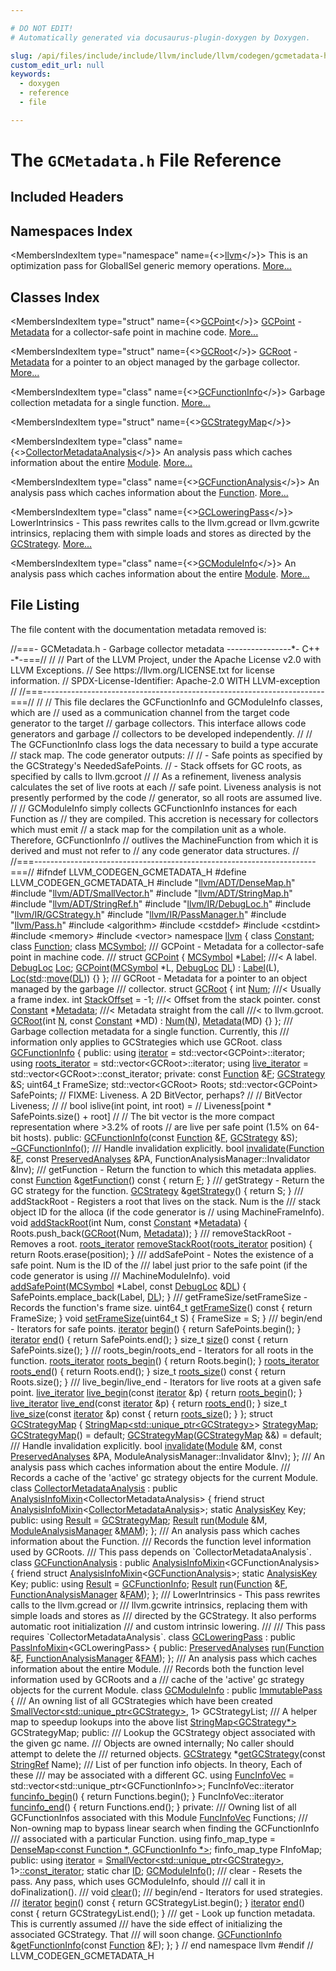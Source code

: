 ```yaml
---

# DO NOT EDIT!
# Automatically generated via docusaurus-plugin-doxygen by Doxygen.

slug: /api/files/include/include/llvm/include/llvm/codegen/gcmetadata-h
custom_edit_url: null
keywords:
  - doxygen
  - reference
  - file

---
```





# The `GCMetadata.h` File Reference

<DoxygenPage pluginConfig={pluginConfig}>



## Included Headers

<IncludesList>
<IncludesListItem
  filePath="llvm/ADT/DenseMap.h"
  permalink="/docs/api/files/include/include/llvm/include/llvm/adt/densemap-h"
  isLocal="true" />
<IncludesListItem
  filePath="llvm/ADT/SmallVector.h"
  permalink="/docs/api/files/include/include/llvm/include/llvm/adt/smallvector-h"
  isLocal="true" />
<IncludesListItem
  filePath="llvm/ADT/StringMap.h"
  permalink="/docs/api/files/include/include/llvm/include/llvm/adt/stringmap-h"
  isLocal="true" />
<IncludesListItem
  filePath="llvm/ADT/StringRef.h"
  permalink="/docs/api/files/include/include/llvm/include/llvm/adt/stringref-h"
  isLocal="true" />
<IncludesListItem
  filePath="llvm/IR/DebugLoc.h"
  permalink="/docs/api/files/include/include/llvm/include/llvm/ir/debugloc-h"
  isLocal="true" />
<IncludesListItem
  filePath="llvm/IR/GCStrategy.h"
  permalink="/docs/api/files/include/include/llvm/include/llvm/ir/gcstrategy-h"
  isLocal="true" />
<IncludesListItem
  filePath="llvm/IR/PassManager.h"
  permalink="/docs/api/files/include/include/llvm/include/llvm/ir/passmanager-h"
  isLocal="true" />
<IncludesListItem
  filePath="llvm/Pass.h"
  permalink="/docs/api/files/include/include/llvm/pass-h"
  isLocal="true" />
<IncludesListItem
  filePath="algorithm"
  permalink=""
  isLocal="false" />
<IncludesListItem
  filePath="cstddef"
  permalink=""
  isLocal="false" />
<IncludesListItem
  filePath="cstdint"
  permalink=""
  isLocal="false" />
<IncludesListItem
  filePath="memory"
  permalink=""
  isLocal="false" />
<IncludesListItem
  filePath="vector"
  permalink=""
  isLocal="false" />
</IncludesList>

## Namespaces Index

<MembersIndex>

<MembersIndexItem
  type="namespace"
  name={<><a href="/docs/api/namespaces/llvm">llvm</a></>}>
This is an optimization pass for GlobalISel generic memory operations. <a href="/docs/api/namespaces/llvm/#details">More...</a>
</MembersIndexItem>

</MembersIndex>

## Classes Index

<MembersIndex>

<MembersIndexItem
  type="struct"
  name={<><a href="/docs/api/structs/llvm/gcpoint">GCPoint</a></>}>
<a href="/docs/api/structs/llvm/gcpoint">GCPoint</a> - <a href="/docs/api/classes/llvm/metadata">Metadata</a> for a collector-safe point in machine code. <a href="/docs/api/structs/llvm/gcpoint/#details">More...</a>
</MembersIndexItem>

<MembersIndexItem
  type="struct"
  name={<><a href="/docs/api/structs/llvm/gcroot">GCRoot</a></>}>
<a href="/docs/api/structs/llvm/gcroot">GCRoot</a> - <a href="/docs/api/classes/llvm/metadata">Metadata</a> for a pointer to an object managed by the garbage collector. <a href="/docs/api/structs/llvm/gcroot/#details">More...</a>
</MembersIndexItem>

<MembersIndexItem
  type="class"
  name={<><a href="/docs/api/classes/llvm/gcfunctioninfo">GCFunctionInfo</a></>}>
Garbage collection metadata for a single function. <a href="/docs/api/classes/llvm/gcfunctioninfo/#details">More...</a>
</MembersIndexItem>

<MembersIndexItem
  type="struct"
  name={<><a href="/docs/api/structs/llvm/gcstrategymap">GCStrategyMap</a></>}>
</MembersIndexItem>

<MembersIndexItem
  type="class"
  name={<><a href="/docs/api/classes/llvm/collectormetadataanalysis">CollectorMetadataAnalysis</a></>}>
An analysis pass which caches information about the entire <a href="/docs/api/classes/llvm/module">Module</a>. <a href="/docs/api/classes/llvm/collectormetadataanalysis/#details">More...</a>
</MembersIndexItem>

<MembersIndexItem
  type="class"
  name={<><a href="/docs/api/classes/llvm/gcfunctionanalysis">GCFunctionAnalysis</a></>}>
An analysis pass which caches information about the <a href="/docs/api/classes/llvm/function">Function</a>. <a href="/docs/api/classes/llvm/gcfunctionanalysis/#details">More...</a>
</MembersIndexItem>

<MembersIndexItem
  type="class"
  name={<><a href="/docs/api/classes/llvm/gcloweringpass">GCLoweringPass</a></>}>
LowerIntrinsics - This pass rewrites calls to the llvm.gcread or llvm.gcwrite intrinsics, replacing them with simple loads and stores as directed by the <a href="/docs/api/classes/llvm/gcstrategy">GCStrategy</a>. <a href="/docs/api/classes/llvm/gcloweringpass/#details">More...</a>
</MembersIndexItem>

<MembersIndexItem
  type="class"
  name={<><a href="/docs/api/classes/llvm/gcmoduleinfo">GCModuleInfo</a></>}>
An analysis pass which caches information about the entire <a href="/docs/api/classes/llvm/module">Module</a>. <a href="/docs/api/classes/llvm/gcmoduleinfo/#details">More...</a>
</MembersIndexItem>

</MembersIndex>


## File Listing

The file content with the documentation metadata removed is:

<ProgramListing>

<Link id="l00001" /><CodeLine lineNumber="1"><Highlight kind="comment">//===- GCMetadata.h - Garbage collector metadata ----------------&#42;- C++ -&#42;-===//</Highlight><Highlight kind="normal"></Highlight></CodeLine>
<Link id="l00002" /><CodeLine lineNumber="2"><Highlight kind="normal"></Highlight><Highlight kind="comment">//</Highlight><Highlight kind="normal"></Highlight></CodeLine>
<Link id="l00003" /><CodeLine lineNumber="3"><Highlight kind="normal"></Highlight><Highlight kind="comment">// Part of the LLVM Project, under the Apache License v2.0 with LLVM Exceptions.</Highlight><Highlight kind="normal"></Highlight></CodeLine>
<Link id="l00004" /><CodeLine lineNumber="4"><Highlight kind="normal"></Highlight><Highlight kind="comment">// See https://llvm.org/LICENSE.txt for license information.</Highlight><Highlight kind="normal"></Highlight></CodeLine>
<Link id="l00005" /><CodeLine lineNumber="5"><Highlight kind="normal"></Highlight><Highlight kind="comment">// SPDX-License-Identifier: Apache-2.0 WITH LLVM-exception</Highlight><Highlight kind="normal"></Highlight></CodeLine>
<Link id="l00006" /><CodeLine lineNumber="6"><Highlight kind="normal"></Highlight><Highlight kind="comment">//</Highlight><Highlight kind="normal"></Highlight></CodeLine>
<Link id="l00007" /><CodeLine lineNumber="7"><Highlight kind="normal"></Highlight><Highlight kind="comment">//===----------------------------------------------------------------------===//</Highlight><Highlight kind="normal"></Highlight></CodeLine>
<Link id="l00008" /><CodeLine lineNumber="8"><Highlight kind="normal"></Highlight><Highlight kind="comment">//</Highlight><Highlight kind="normal"></Highlight></CodeLine>
<Link id="l00009" /><CodeLine lineNumber="9"><Highlight kind="normal"></Highlight><Highlight kind="comment">// This file declares the GCFunctionInfo and GCModuleInfo classes, which are</Highlight><Highlight kind="normal"></Highlight></CodeLine>
<Link id="l00010" /><CodeLine lineNumber="10"><Highlight kind="normal"></Highlight><Highlight kind="comment">// used as a communication channel from the target code generator to the target</Highlight><Highlight kind="normal"></Highlight></CodeLine>
<Link id="l00011" /><CodeLine lineNumber="11"><Highlight kind="normal"></Highlight><Highlight kind="comment">// garbage collectors. This interface allows code generators and garbage</Highlight><Highlight kind="normal"></Highlight></CodeLine>
<Link id="l00012" /><CodeLine lineNumber="12"><Highlight kind="normal"></Highlight><Highlight kind="comment">// collectors to be developed independently.</Highlight><Highlight kind="normal"></Highlight></CodeLine>
<Link id="l00013" /><CodeLine lineNumber="13"><Highlight kind="normal"></Highlight><Highlight kind="comment">//</Highlight><Highlight kind="normal"></Highlight></CodeLine>
<Link id="l00014" /><CodeLine lineNumber="14"><Highlight kind="normal"></Highlight><Highlight kind="comment">// The GCFunctionInfo class logs the data necessary to build a type accurate</Highlight><Highlight kind="normal"></Highlight></CodeLine>
<Link id="l00015" /><CodeLine lineNumber="15"><Highlight kind="normal"></Highlight><Highlight kind="comment">// stack map. The code generator outputs:</Highlight><Highlight kind="normal"></Highlight></CodeLine>
<Link id="l00016" /><CodeLine lineNumber="16"><Highlight kind="normal"></Highlight><Highlight kind="comment">//</Highlight><Highlight kind="normal"></Highlight></CodeLine>
<Link id="l00017" /><CodeLine lineNumber="17"><Highlight kind="normal"></Highlight><Highlight kind="comment">//   - Safe points as specified by the GCStrategy&#39;s NeededSafePoints.</Highlight><Highlight kind="normal"></Highlight></CodeLine>
<Link id="l00018" /><CodeLine lineNumber="18"><Highlight kind="normal"></Highlight><Highlight kind="comment">//   - Stack offsets for GC roots, as specified by calls to llvm.gcroot</Highlight><Highlight kind="normal"></Highlight></CodeLine>
<Link id="l00019" /><CodeLine lineNumber="19"><Highlight kind="normal"></Highlight><Highlight kind="comment">//</Highlight><Highlight kind="normal"></Highlight></CodeLine>
<Link id="l00020" /><CodeLine lineNumber="20"><Highlight kind="normal"></Highlight><Highlight kind="comment">// As a refinement, liveness analysis calculates the set of live roots at each</Highlight><Highlight kind="normal"></Highlight></CodeLine>
<Link id="l00021" /><CodeLine lineNumber="21"><Highlight kind="normal"></Highlight><Highlight kind="comment">// safe point. Liveness analysis is not presently performed by the code</Highlight><Highlight kind="normal"></Highlight></CodeLine>
<Link id="l00022" /><CodeLine lineNumber="22"><Highlight kind="normal"></Highlight><Highlight kind="comment">// generator, so all roots are assumed live.</Highlight><Highlight kind="normal"></Highlight></CodeLine>
<Link id="l00023" /><CodeLine lineNumber="23"><Highlight kind="normal"></Highlight><Highlight kind="comment">//</Highlight><Highlight kind="normal"></Highlight></CodeLine>
<Link id="l00024" /><CodeLine lineNumber="24"><Highlight kind="normal"></Highlight><Highlight kind="comment">// GCModuleInfo simply collects GCFunctionInfo instances for each Function as</Highlight><Highlight kind="normal"></Highlight></CodeLine>
<Link id="l00025" /><CodeLine lineNumber="25"><Highlight kind="normal"></Highlight><Highlight kind="comment">// they are compiled. This accretion is necessary for collectors which must emit</Highlight><Highlight kind="normal"></Highlight></CodeLine>
<Link id="l00026" /><CodeLine lineNumber="26"><Highlight kind="normal"></Highlight><Highlight kind="comment">// a stack map for the compilation unit as a whole. Therefore, GCFunctionInfo</Highlight><Highlight kind="normal"></Highlight></CodeLine>
<Link id="l00027" /><CodeLine lineNumber="27"><Highlight kind="normal"></Highlight><Highlight kind="comment">// outlives the MachineFunction from which it is derived and must not refer to</Highlight><Highlight kind="normal"></Highlight></CodeLine>
<Link id="l00028" /><CodeLine lineNumber="28"><Highlight kind="normal"></Highlight><Highlight kind="comment">// any code generator data structures.</Highlight><Highlight kind="normal"></Highlight></CodeLine>
<Link id="l00029" /><CodeLine lineNumber="29"><Highlight kind="normal"></Highlight><Highlight kind="comment">//</Highlight><Highlight kind="normal"></Highlight></CodeLine>
<Link id="l00030" /><CodeLine lineNumber="30"><Highlight kind="normal"></Highlight><Highlight kind="comment">//===----------------------------------------------------------------------===//</Highlight><Highlight kind="normal"></Highlight></CodeLine>
<Link id="l00031" /><CodeLine lineNumber="31"><Highlight kind="normal"></Highlight></CodeLine>
<Link id="l00032" /><CodeLine lineNumber="32"><Highlight kind="normal"></Highlight><Highlight kind="preprocessor">#ifndef LLVM&#95;CODEGEN&#95;GCMETADATA&#95;H</Highlight><Highlight kind="normal"></Highlight></CodeLine>
<Link id="l00033" /><CodeLine lineNumber="33"><Highlight kind="normal"></Highlight><Highlight kind="preprocessor">#define LLVM&#95;CODEGEN&#95;GCMETADATA&#95;H</Highlight><Highlight kind="normal"></Highlight></CodeLine>
<Link id="l00034" /><CodeLine lineNumber="34"><Highlight kind="normal"></Highlight></CodeLine>
<Link id="l00035" /><CodeLine lineNumber="35"><Highlight kind="normal"></Highlight><Highlight kind="preprocessor">#include &quot;<a href="/docs/api/files/include/include/llvm/include/llvm/adt/densemap-h">llvm/ADT/DenseMap.h</a>&quot;</Highlight><Highlight kind="normal"></Highlight></CodeLine>
<Link id="l00036" /><CodeLine lineNumber="36"><Highlight kind="normal"></Highlight><Highlight kind="preprocessor">#include &quot;<a href="/docs/api/files/include/include/llvm/include/llvm/adt/smallvector-h">llvm/ADT/SmallVector.h</a>&quot;</Highlight><Highlight kind="normal"></Highlight></CodeLine>
<Link id="l00037" /><CodeLine lineNumber="37"><Highlight kind="normal"></Highlight><Highlight kind="preprocessor">#include &quot;<a href="/docs/api/files/include/include/llvm/include/llvm/adt/stringmap-h">llvm/ADT/StringMap.h</a>&quot;</Highlight><Highlight kind="normal"></Highlight></CodeLine>
<Link id="l00038" /><CodeLine lineNumber="38"><Highlight kind="normal"></Highlight><Highlight kind="preprocessor">#include &quot;<a href="/docs/api/files/include/include/llvm/include/llvm/adt/stringref-h">llvm/ADT/StringRef.h</a>&quot;</Highlight><Highlight kind="normal"></Highlight></CodeLine>
<Link id="l00039" /><CodeLine lineNumber="39"><Highlight kind="normal"></Highlight><Highlight kind="preprocessor">#include &quot;<a href="/docs/api/files/include/include/llvm/include/llvm/ir/debugloc-h">llvm/IR/DebugLoc.h</a>&quot;</Highlight><Highlight kind="normal"></Highlight></CodeLine>
<Link id="l00040" /><CodeLine lineNumber="40"><Highlight kind="normal"></Highlight><Highlight kind="preprocessor">#include &quot;<a href="/docs/api/files/include/include/llvm/include/llvm/ir/gcstrategy-h">llvm/IR/GCStrategy.h</a>&quot;</Highlight><Highlight kind="normal"></Highlight></CodeLine>
<Link id="l00041" /><CodeLine lineNumber="41"><Highlight kind="normal"></Highlight><Highlight kind="preprocessor">#include &quot;<a href="/docs/api/files/include/include/llvm/include/llvm/ir/passmanager-h">llvm/IR/PassManager.h</a>&quot;</Highlight><Highlight kind="normal"></Highlight></CodeLine>
<Link id="l00042" /><CodeLine lineNumber="42"><Highlight kind="normal"></Highlight><Highlight kind="preprocessor">#include &quot;<a href="/docs/api/files/include/include/llvm/pass-h">llvm/Pass.h</a>&quot;</Highlight><Highlight kind="normal"></Highlight></CodeLine>
<Link id="l00043" /><CodeLine lineNumber="43"><Highlight kind="normal"></Highlight><Highlight kind="preprocessor">#include &lt;algorithm&gt;</Highlight><Highlight kind="normal"></Highlight></CodeLine>
<Link id="l00044" /><CodeLine lineNumber="44"><Highlight kind="normal"></Highlight><Highlight kind="preprocessor">#include &lt;cstddef&gt;</Highlight><Highlight kind="normal"></Highlight></CodeLine>
<Link id="l00045" /><CodeLine lineNumber="45"><Highlight kind="normal"></Highlight><Highlight kind="preprocessor">#include &lt;cstdint&gt;</Highlight><Highlight kind="normal"></Highlight></CodeLine>
<Link id="l00046" /><CodeLine lineNumber="46"><Highlight kind="normal"></Highlight><Highlight kind="preprocessor">#include &lt;memory&gt;</Highlight><Highlight kind="normal"></Highlight></CodeLine>
<Link id="l00047" /><CodeLine lineNumber="47"><Highlight kind="normal"></Highlight><Highlight kind="preprocessor">#include &lt;vector&gt;</Highlight><Highlight kind="normal"></Highlight></CodeLine>
<Link id="l00048" /><CodeLine lineNumber="48"><Highlight kind="normal"></Highlight></CodeLine>
<Link id="l00049" /><CodeLine lineNumber="49"><Highlight kind="normal"></Highlight><Highlight kind="keyword">namespace </Highlight><Highlight kind="normal"><a href="/docs/api/namespaces/llvm">llvm</a> &#123;</Highlight></CodeLine>
<Link id="l00050" /><CodeLine lineNumber="50"><Highlight kind="normal"></Highlight></CodeLine>
<Link id="l00051" /><CodeLine lineNumber="51"><Highlight kind="normal"></Highlight><Highlight kind="keyword">class </Highlight><Highlight kind="normal"><a href="/docs/api/classes/llvm/constant">Constant</a>;</Highlight></CodeLine>
<Link id="l00052" /><CodeLine lineNumber="52"><Highlight kind="normal"></Highlight><Highlight kind="keyword">class </Highlight><Highlight kind="normal"><a href="/docs/api/classes/llvm/function">Function</a>;</Highlight></CodeLine>
<Link id="l00053" /><CodeLine lineNumber="53"><Highlight kind="normal"></Highlight><Highlight kind="keyword">class </Highlight><Highlight kind="normal"><a href="/docs/api/classes/llvm/mcsymbol">MCSymbol</a>;</Highlight></CodeLine>
<Link id="l00054" /><CodeLine lineNumber="54"><Highlight kind="normal"></Highlight><Highlight kind="comment"></Highlight></CodeLine>
<Link id="l00055" /><CodeLine lineNumber="55"><Highlight kind="comment">/// GCPoint - Metadata for a collector-safe point in machine code.</Highlight></CodeLine>
<Link id="l00056" /><CodeLine lineNumber="56"><Highlight kind="comment">///</Highlight><Highlight kind="normal"></Highlight></CodeLine>
<Link id="l00057" /><CodeLine lineNumber="57" lineLink="/docs/api/structs/llvm/gcpoint"><Highlight kind="normal"></Highlight><Highlight kind="keyword">struct </Highlight><Highlight kind="normal"><a href="/docs/api/structs/llvm/gcpoint/#a19afe10fbe20d0a01a7b5eccc74e6d14">GCPoint</a> &#123;</Highlight></CodeLine>
<Link id="l00058" /><CodeLine lineNumber="58" lineLink="/docs/api/structs/llvm/gcpoint/#a2d74ef36da04311282c899549b462820"><Highlight kind="normal">  <a href="/docs/api/classes/llvm/mcsymbol">MCSymbol</a> &#42;<a href="/docs/api/structs/llvm/gcpoint/#a2d74ef36da04311282c899549b462820">Label</a>;    </Highlight><Highlight kind="comment">///&lt; A label.</Highlight><Highlight kind="normal"></Highlight></CodeLine>
<Link id="l00059" /><CodeLine lineNumber="59" lineLink="/docs/api/structs/llvm/gcpoint/#ae17fcca54a8b87cbbde682ef58646bbe"><Highlight kind="normal">  <a href="/docs/api/classes/llvm/debugloc">DebugLoc</a> <a href="/docs/api/structs/llvm/gcpoint/#ae17fcca54a8b87cbbde682ef58646bbe">Loc</a>;</Highlight></CodeLine>
<Link id="l00060" /><CodeLine lineNumber="60"><Highlight kind="normal"></Highlight></CodeLine>
<Link id="l00061" /><CodeLine lineNumber="61" lineLink="/docs/api/structs/llvm/gcpoint/#a19afe10fbe20d0a01a7b5eccc74e6d14"><Highlight kind="normal">  <a href="/docs/api/structs/llvm/gcpoint/#a19afe10fbe20d0a01a7b5eccc74e6d14">GCPoint</a>(<a href="/docs/api/classes/llvm/mcsymbol">MCSymbol</a> &#42;L, <a href="/docs/api/classes/llvm/debugloc">DebugLoc</a> <a href="/docs/api/files/lib/lib/target/lib/target/arm/armslshardening-cpp/#ad467c4ab9119043f9b7750ab986be61a">DL</a>)</Highlight></CodeLine>
<Link id="l00062" /><CodeLine lineNumber="62"><Highlight kind="normal">      : <a href="/docs/api/structs/llvm/gcpoint/#a2d74ef36da04311282c899549b462820">Label</a>(L), <a href="/docs/api/structs/llvm/gcpoint/#ae17fcca54a8b87cbbde682ef58646bbe">Loc</a>(<a href="/docs/api/namespaces/std">std</a>::<a href="/docs/api/namespaces/llvm/#abfc9c7ecf70f66901e439f7c04ef3dbb">move</a>(<a href="/docs/api/files/lib/lib/target/lib/target/arm/armslshardening-cpp/#ad467c4ab9119043f9b7750ab986be61a">DL</a>)) &#123;&#125;</Highlight></CodeLine>
<Link id="l00063" /><CodeLine lineNumber="63"><Highlight kind="normal">&#125;;</Highlight></CodeLine>
<Link id="l00064" /><CodeLine lineNumber="64"><Highlight kind="normal"></Highlight><Highlight kind="comment"></Highlight></CodeLine>
<Link id="l00065" /><CodeLine lineNumber="65"><Highlight kind="comment">/// GCRoot - Metadata for a pointer to an object managed by the garbage</Highlight></CodeLine>
<Link id="l00066" /><CodeLine lineNumber="66"><Highlight kind="comment">/// collector.</Highlight><Highlight kind="normal"></Highlight></CodeLine>
<Link id="l00067" /><CodeLine lineNumber="67" lineLink="/docs/api/structs/llvm/gcroot"><Highlight kind="normal"></Highlight><Highlight kind="keyword">struct </Highlight><Highlight kind="normal"><a href="/docs/api/structs/llvm/gcroot/#a03ee8bfa8da13b01fb3a2b0d76bdbafe">GCRoot</a> &#123;</Highlight></CodeLine>
<Link id="l00068" /><CodeLine lineNumber="68" lineLink="/docs/api/structs/llvm/gcroot/#abe321757481bf12765342c7ec9b3a787"><Highlight kind="normal">  </Highlight><Highlight kind="keywordtype">int</Highlight><Highlight kind="normal"> <a href="/docs/api/structs/llvm/gcroot/#abe321757481bf12765342c7ec9b3a787">Num</a>;                  </Highlight><Highlight kind="comment">///&lt; Usually a frame index.</Highlight><Highlight kind="normal"></Highlight></CodeLine>
<Link id="l00069" /><CodeLine lineNumber="69" lineLink="/docs/api/structs/llvm/gcroot/#aa4f6fb44223807bf15acd2c0a353f09b"><Highlight kind="normal">  </Highlight><Highlight kind="keywordtype">int</Highlight><Highlight kind="normal"> <a href="/docs/api/structs/llvm/gcroot/#aa4f6fb44223807bf15acd2c0a353f09b">StackOffset</a> = -1;     </Highlight><Highlight kind="comment">///&lt; Offset from the stack pointer.</Highlight><Highlight kind="normal"></Highlight></CodeLine>
<Link id="l00070" /><CodeLine lineNumber="70" lineLink="/docs/api/structs/llvm/gcroot/#a4787011fdfcc198aebfd392d29934e2d"><Highlight kind="normal">  </Highlight><Highlight kind="keyword">const</Highlight><Highlight kind="normal"> <a href="/docs/api/classes/llvm/constant">Constant</a> &#42;<a href="/docs/api/structs/llvm/gcroot/#a4787011fdfcc198aebfd392d29934e2d">Metadata</a>; </Highlight><Highlight kind="comment">///&lt; Metadata straight from the call</Highlight><Highlight kind="comment"></Highlight></CodeLine>
<Link id="l00071" /><CodeLine lineNumber="71"><Highlight kind="comment">                            ///&lt; to llvm.gcroot.</Highlight><Highlight kind="normal"></Highlight></CodeLine>
<Link id="l00072" /><CodeLine lineNumber="72"><Highlight kind="normal"></Highlight></CodeLine>
<Link id="l00073" /><CodeLine lineNumber="73" lineLink="/docs/api/structs/llvm/gcroot/#a03ee8bfa8da13b01fb3a2b0d76bdbafe"><Highlight kind="normal">  <a href="/docs/api/structs/llvm/gcroot/#a03ee8bfa8da13b01fb3a2b0d76bdbafe">GCRoot</a>(</Highlight><Highlight kind="keywordtype">int</Highlight><Highlight kind="normal"> <a href="/docs/api/files/lib/lib/support/regcomp-c/#a0240ac851181b84ac374872dc5434ee4">N</a>, </Highlight><Highlight kind="keyword">const</Highlight><Highlight kind="normal"> <a href="/docs/api/classes/llvm/constant">Constant</a> &#42;MD) : <a href="/docs/api/structs/llvm/gcroot/#abe321757481bf12765342c7ec9b3a787">Num</a>(<a href="/docs/api/files/lib/lib/support/regcomp-c/#a0240ac851181b84ac374872dc5434ee4">N</a>), <a href="/docs/api/structs/llvm/gcroot/#a4787011fdfcc198aebfd392d29934e2d">Metadata</a>(MD) &#123;&#125;</Highlight></CodeLine>
<Link id="l00074" /><CodeLine lineNumber="74"><Highlight kind="normal">&#125;;</Highlight></CodeLine>
<Link id="l00075" /><CodeLine lineNumber="75"><Highlight kind="normal"></Highlight><Highlight kind="comment"></Highlight></CodeLine>
<Link id="l00076" /><CodeLine lineNumber="76"><Highlight kind="comment">/// Garbage collection metadata for a single function.  Currently, this</Highlight></CodeLine>
<Link id="l00077" /><CodeLine lineNumber="77"><Highlight kind="comment">/// information only applies to GCStrategies which use GCRoot.</Highlight><Highlight kind="normal"></Highlight></CodeLine>
<Link id="l00078" /><CodeLine lineNumber="78" lineLink="/docs/api/classes/llvm/gcfunctioninfo"><Highlight kind="normal"></Highlight><Highlight kind="keyword">class </Highlight><Highlight kind="normal"><a href="/docs/api/classes/llvm/gcfunctioninfo/#adcc8d67f384a00942343f1738f6ec799">GCFunctionInfo</a> &#123;</Highlight></CodeLine>
<Link id="l00079" /><CodeLine lineNumber="79"><Highlight kind="normal"></Highlight><Highlight kind="keyword">public</Highlight><Highlight kind="normal">:</Highlight></CodeLine>
<Link id="l00080" /><CodeLine lineNumber="80" lineLink="/docs/api/classes/llvm/gcfunctioninfo/#ad553d77477f4b042825d3d79d11ea54b"><Highlight kind="normal">  </Highlight><Highlight kind="keyword">using </Highlight><Highlight kind="normal"><a href="/docs/api/classes/llvm/gcfunctioninfo/#ad553d77477f4b042825d3d79d11ea54b">iterator</a> = std::vector&lt;GCPoint&gt;::iterator;</Highlight></CodeLine>
<Link id="l00081" /><CodeLine lineNumber="81" lineLink="/docs/api/classes/llvm/gcfunctioninfo/#a5b810a785d76bcde7640d39c635a114e"><Highlight kind="normal">  </Highlight><Highlight kind="keyword">using </Highlight><Highlight kind="normal"><a href="/docs/api/classes/llvm/gcfunctioninfo/#a5b810a785d76bcde7640d39c635a114e">roots&#95;iterator</a> = std::vector&lt;GCRoot&gt;::iterator;</Highlight></CodeLine>
<Link id="l00082" /><CodeLine lineNumber="82" lineLink="/docs/api/classes/llvm/gcfunctioninfo/#aa9282de572d03dca73f282b617f64bd0"><Highlight kind="normal">  </Highlight><Highlight kind="keyword">using </Highlight><Highlight kind="normal"><a href="/docs/api/classes/llvm/gcfunctioninfo/#aa9282de572d03dca73f282b617f64bd0">live&#95;iterator</a> = std::vector&lt;GCRoot&gt;::const&#95;iterator;</Highlight></CodeLine>
<Link id="l00083" /><CodeLine lineNumber="83"><Highlight kind="normal"></Highlight></CodeLine>
<Link id="l00084" /><CodeLine lineNumber="84"><Highlight kind="normal"></Highlight><Highlight kind="keyword">private</Highlight><Highlight kind="normal">:</Highlight></CodeLine>
<Link id="l00085" /><CodeLine lineNumber="85"><Highlight kind="normal">  </Highlight><Highlight kind="keyword">const</Highlight><Highlight kind="normal"> <a href="/docs/api/classes/llvm/function">Function</a> &amp;<a href="/docs/api/files/lib/lib/support/md5-cpp/#a96d73bbd7af15cb1fc38c3f4a3bd82e9">F</a>;</Highlight></CodeLine>
<Link id="l00086" /><CodeLine lineNumber="86"><Highlight kind="normal">  <a href="/docs/api/classes/llvm/gcstrategy">GCStrategy</a> &amp;S;</Highlight></CodeLine>
<Link id="l00087" /><CodeLine lineNumber="87"><Highlight kind="normal">  uint64&#95;t FrameSize;</Highlight></CodeLine>
<Link id="l00088" /><CodeLine lineNumber="88"><Highlight kind="normal">  std::vector&lt;GCRoot&gt; Roots;</Highlight></CodeLine>
<Link id="l00089" /><CodeLine lineNumber="89"><Highlight kind="normal">  std::vector&lt;GCPoint&gt; SafePoints;</Highlight></CodeLine>
<Link id="l00090" /><CodeLine lineNumber="90"><Highlight kind="normal"></Highlight></CodeLine>
<Link id="l00091" /><CodeLine lineNumber="91"><Highlight kind="normal">  </Highlight><Highlight kind="comment">// FIXME: Liveness. A 2D BitVector, perhaps?</Highlight><Highlight kind="normal"></Highlight></CodeLine>
<Link id="l00092" /><CodeLine lineNumber="92"><Highlight kind="normal">  </Highlight><Highlight kind="comment">//</Highlight><Highlight kind="normal"></Highlight></CodeLine>
<Link id="l00093" /><CodeLine lineNumber="93"><Highlight kind="normal">  </Highlight><Highlight kind="comment">//   BitVector Liveness;</Highlight><Highlight kind="normal"></Highlight></CodeLine>
<Link id="l00094" /><CodeLine lineNumber="94"><Highlight kind="normal">  </Highlight><Highlight kind="comment">//</Highlight><Highlight kind="normal"></Highlight></CodeLine>
<Link id="l00095" /><CodeLine lineNumber="95"><Highlight kind="normal">  </Highlight><Highlight kind="comment">//   bool islive(int point, int root) =</Highlight><Highlight kind="normal"></Highlight></CodeLine>
<Link id="l00096" /><CodeLine lineNumber="96"><Highlight kind="normal">  </Highlight><Highlight kind="comment">//     Liveness&#91;point &#42; SafePoints.size() + root&#93;</Highlight><Highlight kind="normal"></Highlight></CodeLine>
<Link id="l00097" /><CodeLine lineNumber="97"><Highlight kind="normal">  </Highlight><Highlight kind="comment">//</Highlight><Highlight kind="normal"></Highlight></CodeLine>
<Link id="l00098" /><CodeLine lineNumber="98"><Highlight kind="normal">  </Highlight><Highlight kind="comment">// The bit vector is the more compact representation where &gt;3.2% of roots</Highlight><Highlight kind="normal"></Highlight></CodeLine>
<Link id="l00099" /><CodeLine lineNumber="99"><Highlight kind="normal">  </Highlight><Highlight kind="comment">// are live per safe point (1.5% on 64-bit hosts).</Highlight><Highlight kind="normal"></Highlight></CodeLine>
<Link id="l00100" /><CodeLine lineNumber="100"><Highlight kind="normal"></Highlight></CodeLine>
<Link id="l00101" /><CodeLine lineNumber="101"><Highlight kind="normal"></Highlight><Highlight kind="keyword">public</Highlight><Highlight kind="normal">:</Highlight></CodeLine>
<Link id="l00102" /><CodeLine lineNumber="102" lineLink="/docs/api/classes/llvm/gcfunctioninfo/#adcc8d67f384a00942343f1738f6ec799"><Highlight kind="normal">  <a href="/docs/api/classes/llvm/gcfunctioninfo/#adcc8d67f384a00942343f1738f6ec799">GCFunctionInfo</a>(</Highlight><Highlight kind="keyword">const</Highlight><Highlight kind="normal"> <a href="/docs/api/classes/llvm/function">Function</a> &amp;<a href="/docs/api/files/lib/lib/support/md5-cpp/#a96d73bbd7af15cb1fc38c3f4a3bd82e9">F</a>, <a href="/docs/api/classes/llvm/gcstrategy">GCStrategy</a> &amp;S);</Highlight></CodeLine>
<Link id="l00103" /><CodeLine lineNumber="103" lineLink="/docs/api/classes/llvm/gcfunctioninfo/#a5699c8284257390f67a8c8a7e318b486"><Highlight kind="normal">  <a href="/docs/api/classes/llvm/gcfunctioninfo/#a5699c8284257390f67a8c8a7e318b486">~GCFunctionInfo</a>();</Highlight></CodeLine>
<Link id="l00104" /><CodeLine lineNumber="104"><Highlight kind="normal"></Highlight><Highlight kind="comment"></Highlight></CodeLine>
<Link id="l00105" /><CodeLine lineNumber="105"><Highlight kind="comment">  /// Handle invalidation explicitly.</Highlight><Highlight kind="normal"></Highlight></CodeLine>
<Link id="l00106" /><CodeLine lineNumber="106"><Highlight kind="normal">  </Highlight><Highlight kind="keywordtype">bool</Highlight><Highlight kind="normal"> <a href="/docs/api/classes/llvm/gcfunctioninfo/#a5f0d6e8c1a2258002879798734887921">invalidate</a>(<a href="/docs/api/classes/llvm/function">Function</a> &amp;<a href="/docs/api/files/lib/lib/support/md5-cpp/#a96d73bbd7af15cb1fc38c3f4a3bd82e9">F</a>, </Highlight><Highlight kind="keyword">const</Highlight><Highlight kind="normal"> <a href="/docs/api/classes/llvm/preservedanalyses">PreservedAnalyses</a> &amp;PA,</Highlight></CodeLine>
<Link id="l00107" /><CodeLine lineNumber="107"><Highlight kind="normal">                  FunctionAnalysisManager::Invalidator &amp;Inv);</Highlight></CodeLine>
<Link id="l00108" /><CodeLine lineNumber="108"><Highlight kind="normal"></Highlight><Highlight kind="comment"></Highlight></CodeLine>
<Link id="l00109" /><CodeLine lineNumber="109"><Highlight kind="comment">  /// getFunction - Return the function to which this metadata applies.</Highlight><Highlight kind="normal"></Highlight></CodeLine>
<Link id="l00110" /><CodeLine lineNumber="110" lineLink="/docs/api/classes/llvm/gcfunctioninfo/#ad698a1f47410fdd4aeaa489f3d865019"><Highlight kind="normal">  </Highlight><Highlight kind="keyword">const</Highlight><Highlight kind="normal"> <a href="/docs/api/classes/llvm/function">Function</a> &amp;<a href="/docs/api/classes/llvm/gcfunctioninfo/#ad698a1f47410fdd4aeaa489f3d865019">getFunction</a>()</Highlight><Highlight kind="keyword"> const </Highlight><Highlight kind="normal">&#123; </Highlight><Highlight kind="keywordflow">return</Highlight><Highlight kind="normal"> <a href="/docs/api/files/lib/lib/support/md5-cpp/#a96d73bbd7af15cb1fc38c3f4a3bd82e9">F</a>; &#125;</Highlight></CodeLine>
<Link id="l00111" /><CodeLine lineNumber="111"><Highlight kind="normal"></Highlight><Highlight kind="comment"></Highlight></CodeLine>
<Link id="l00112" /><CodeLine lineNumber="112"><Highlight kind="comment">  /// getStrategy - Return the GC strategy for the function.</Highlight><Highlight kind="normal"></Highlight></CodeLine>
<Link id="l00113" /><CodeLine lineNumber="113" lineLink="/docs/api/classes/llvm/gcfunctioninfo/#a98e4459898a43800bff9bcb2f1e2a8bb"><Highlight kind="normal">  <a href="/docs/api/classes/llvm/gcstrategy">GCStrategy</a> &amp;<a href="/docs/api/classes/llvm/gcfunctioninfo/#a98e4459898a43800bff9bcb2f1e2a8bb">getStrategy</a>() &#123; </Highlight><Highlight kind="keywordflow">return</Highlight><Highlight kind="normal"> S; &#125;</Highlight></CodeLine>
<Link id="l00114" /><CodeLine lineNumber="114"><Highlight kind="normal"></Highlight><Highlight kind="comment"></Highlight></CodeLine>
<Link id="l00115" /><CodeLine lineNumber="115"><Highlight kind="comment">  /// addStackRoot - Registers a root that lives on the stack. Num is the</Highlight></CodeLine>
<Link id="l00116" /><CodeLine lineNumber="116"><Highlight kind="comment">  ///                stack object ID for the alloca (if the code generator is</Highlight><Highlight kind="normal"></Highlight></CodeLine>
<Link id="l00117" /><CodeLine lineNumber="117"><Highlight kind="normal">  </Highlight><Highlight kind="comment">//                 using  MachineFrameInfo).</Highlight><Highlight kind="normal"></Highlight></CodeLine>
<Link id="l00118" /><CodeLine lineNumber="118" lineLink="/docs/api/classes/llvm/gcfunctioninfo/#a50b928b23918dbf2a51af34c418535c3"><Highlight kind="normal">  </Highlight><Highlight kind="keywordtype">void</Highlight><Highlight kind="normal"> <a href="/docs/api/classes/llvm/gcfunctioninfo/#a50b928b23918dbf2a51af34c418535c3">addStackRoot</a>(</Highlight><Highlight kind="keywordtype">int</Highlight><Highlight kind="normal"> Num, </Highlight><Highlight kind="keyword">const</Highlight><Highlight kind="normal"> <a href="/docs/api/classes/llvm/constant">Constant</a> &#42;<a href="/docs/api/classes/llvm/metadata">Metadata</a>) &#123;</Highlight></CodeLine>
<Link id="l00119" /><CodeLine lineNumber="119"><Highlight kind="normal">    Roots.push&#95;back(<a href="/docs/api/structs/llvm/gcroot">GCRoot</a>(Num, <a href="/docs/api/classes/llvm/metadata">Metadata</a>));</Highlight></CodeLine>
<Link id="l00120" /><CodeLine lineNumber="120"><Highlight kind="normal">  &#125;</Highlight></CodeLine>
<Link id="l00121" /><CodeLine lineNumber="121"><Highlight kind="normal"></Highlight><Highlight kind="comment"></Highlight></CodeLine>
<Link id="l00122" /><CodeLine lineNumber="122"><Highlight kind="comment">  /// removeStackRoot - Removes a root.</Highlight><Highlight kind="normal"></Highlight></CodeLine>
<Link id="l00123" /><CodeLine lineNumber="123" lineLink="/docs/api/classes/llvm/gcfunctioninfo/#a957b0f709aa98bbded142df9b447368e"><Highlight kind="normal">  <a href="/docs/api/classes/llvm/gcfunctioninfo/#a5b810a785d76bcde7640d39c635a114e">roots&#95;iterator</a> <a href="/docs/api/classes/llvm/gcfunctioninfo/#a957b0f709aa98bbded142df9b447368e">removeStackRoot</a>(<a href="/docs/api/classes/llvm/gcfunctioninfo/#a5b810a785d76bcde7640d39c635a114e">roots&#95;iterator</a> position) &#123;</Highlight></CodeLine>
<Link id="l00124" /><CodeLine lineNumber="124"><Highlight kind="normal">    </Highlight><Highlight kind="keywordflow">return</Highlight><Highlight kind="normal"> Roots.erase(position);</Highlight></CodeLine>
<Link id="l00125" /><CodeLine lineNumber="125"><Highlight kind="normal">  &#125;</Highlight></CodeLine>
<Link id="l00126" /><CodeLine lineNumber="126"><Highlight kind="normal"></Highlight><Highlight kind="comment"></Highlight></CodeLine>
<Link id="l00127" /><CodeLine lineNumber="127"><Highlight kind="comment">  /// addSafePoint - Notes the existence of a safe point. Num is the ID of the</Highlight></CodeLine>
<Link id="l00128" /><CodeLine lineNumber="128"><Highlight kind="comment">  /// label just prior to the safe point (if the code generator is using</Highlight></CodeLine>
<Link id="l00129" /><CodeLine lineNumber="129"><Highlight kind="comment">  /// MachineModuleInfo).</Highlight><Highlight kind="normal"></Highlight></CodeLine>
<Link id="l00130" /><CodeLine lineNumber="130" lineLink="/docs/api/classes/llvm/gcfunctioninfo/#a5a8cf8ccb7f85588ab2f32f646d5f83f"><Highlight kind="normal">  </Highlight><Highlight kind="keywordtype">void</Highlight><Highlight kind="normal"> <a href="/docs/api/classes/llvm/gcfunctioninfo/#a5a8cf8ccb7f85588ab2f32f646d5f83f">addSafePoint</a>(<a href="/docs/api/classes/llvm/mcsymbol">MCSymbol</a> &#42;Label, </Highlight><Highlight kind="keyword">const</Highlight><Highlight kind="normal"> <a href="/docs/api/classes/llvm/debugloc">DebugLoc</a> &amp;<a href="/docs/api/files/lib/lib/target/lib/target/arm/armslshardening-cpp/#ad467c4ab9119043f9b7750ab986be61a">DL</a>) &#123;</Highlight></CodeLine>
<Link id="l00131" /><CodeLine lineNumber="131"><Highlight kind="normal">    SafePoints.emplace&#95;back(Label, <a href="/docs/api/files/lib/lib/target/lib/target/arm/armslshardening-cpp/#ad467c4ab9119043f9b7750ab986be61a">DL</a>);</Highlight></CodeLine>
<Link id="l00132" /><CodeLine lineNumber="132"><Highlight kind="normal">  &#125;</Highlight></CodeLine>
<Link id="l00133" /><CodeLine lineNumber="133"><Highlight kind="normal"></Highlight><Highlight kind="comment"></Highlight></CodeLine>
<Link id="l00134" /><CodeLine lineNumber="134"><Highlight kind="comment">  /// getFrameSize/setFrameSize - Records the function&#39;s frame size.</Highlight><Highlight kind="normal"></Highlight></CodeLine>
<Link id="l00135" /><CodeLine lineNumber="135" lineLink="/docs/api/classes/llvm/gcfunctioninfo/#a681b6af2f54c7606da87aa7e777bbe3e"><Highlight kind="normal">  uint64&#95;t <a href="/docs/api/classes/llvm/gcfunctioninfo/#a681b6af2f54c7606da87aa7e777bbe3e">getFrameSize</a>()</Highlight><Highlight kind="keyword"> const </Highlight><Highlight kind="normal">&#123; </Highlight><Highlight kind="keywordflow">return</Highlight><Highlight kind="normal"> FrameSize; &#125;</Highlight></CodeLine>
<Link id="l00136" /><CodeLine lineNumber="136" lineLink="/docs/api/classes/llvm/gcfunctioninfo/#a276c36ef8c0cf5feb67173c4370fcd0d"><Highlight kind="normal">  </Highlight><Highlight kind="keywordtype">void</Highlight><Highlight kind="normal"> <a href="/docs/api/classes/llvm/gcfunctioninfo/#a276c36ef8c0cf5feb67173c4370fcd0d">setFrameSize</a>(uint64&#95;t S) &#123; FrameSize = S; &#125;</Highlight></CodeLine>
<Link id="l00137" /><CodeLine lineNumber="137"><Highlight kind="normal"></Highlight><Highlight kind="comment"></Highlight></CodeLine>
<Link id="l00138" /><CodeLine lineNumber="138"><Highlight kind="comment">  /// begin/end - Iterators for safe points.</Highlight><Highlight kind="normal"></Highlight></CodeLine>
<Link id="l00139" /><CodeLine lineNumber="139" lineLink="/docs/api/classes/llvm/gcfunctioninfo/#a77c417b0241688bca06f6491a2da8baf"><Highlight kind="normal">  <a href="/docs/api/classes/llvm/gcfunctioninfo/#ad553d77477f4b042825d3d79d11ea54b">iterator</a> <a href="/docs/api/classes/llvm/gcfunctioninfo/#a77c417b0241688bca06f6491a2da8baf">begin</a>() &#123; </Highlight><Highlight kind="keywordflow">return</Highlight><Highlight kind="normal"> SafePoints.begin(); &#125;</Highlight></CodeLine>
<Link id="l00140" /><CodeLine lineNumber="140" lineLink="/docs/api/classes/llvm/gcfunctioninfo/#af1c0f8be0bcdbbd5d37803e589125209"><Highlight kind="normal">  <a href="/docs/api/classes/llvm/gcfunctioninfo/#ad553d77477f4b042825d3d79d11ea54b">iterator</a> <a href="/docs/api/classes/llvm/gcfunctioninfo/#af1c0f8be0bcdbbd5d37803e589125209">end</a>() &#123; </Highlight><Highlight kind="keywordflow">return</Highlight><Highlight kind="normal"> SafePoints.end(); &#125;</Highlight></CodeLine>
<Link id="l00141" /><CodeLine lineNumber="141" lineLink="/docs/api/classes/llvm/gcfunctioninfo/#a71465584e291bc6d25e24f061526a7fc"><Highlight kind="normal">  </Highlight><Highlight kind="keywordtype">size&#95;t</Highlight><Highlight kind="normal"> <a href="/docs/api/classes/llvm/gcfunctioninfo/#a71465584e291bc6d25e24f061526a7fc">size</a>()</Highlight><Highlight kind="keyword"> const </Highlight><Highlight kind="normal">&#123; </Highlight><Highlight kind="keywordflow">return</Highlight><Highlight kind="normal"> SafePoints.size(); &#125;</Highlight></CodeLine>
<Link id="l00142" /><CodeLine lineNumber="142"><Highlight kind="normal"></Highlight><Highlight kind="comment"></Highlight></CodeLine>
<Link id="l00143" /><CodeLine lineNumber="143"><Highlight kind="comment">  /// roots&#95;begin/roots&#95;end - Iterators for all roots in the function.</Highlight><Highlight kind="normal"></Highlight></CodeLine>
<Link id="l00144" /><CodeLine lineNumber="144" lineLink="/docs/api/classes/llvm/gcfunctioninfo/#ae2cfab3f8946c1ae3351accef22e110d"><Highlight kind="normal">  <a href="/docs/api/classes/llvm/gcfunctioninfo/#a5b810a785d76bcde7640d39c635a114e">roots&#95;iterator</a> <a href="/docs/api/classes/llvm/gcfunctioninfo/#ae2cfab3f8946c1ae3351accef22e110d">roots&#95;begin</a>() &#123; </Highlight><Highlight kind="keywordflow">return</Highlight><Highlight kind="normal"> Roots.begin(); &#125;</Highlight></CodeLine>
<Link id="l00145" /><CodeLine lineNumber="145" lineLink="/docs/api/classes/llvm/gcfunctioninfo/#abb563d81d5429ad44e75a5d6abd31cc8"><Highlight kind="normal">  <a href="/docs/api/classes/llvm/gcfunctioninfo/#a5b810a785d76bcde7640d39c635a114e">roots&#95;iterator</a> <a href="/docs/api/classes/llvm/gcfunctioninfo/#abb563d81d5429ad44e75a5d6abd31cc8">roots&#95;end</a>() &#123; </Highlight><Highlight kind="keywordflow">return</Highlight><Highlight kind="normal"> Roots.end(); &#125;</Highlight></CodeLine>
<Link id="l00146" /><CodeLine lineNumber="146" lineLink="/docs/api/classes/llvm/gcfunctioninfo/#a40fb6bb54d0a382c8bd66e943e5539a5"><Highlight kind="normal">  </Highlight><Highlight kind="keywordtype">size&#95;t</Highlight><Highlight kind="normal"> <a href="/docs/api/classes/llvm/gcfunctioninfo/#a40fb6bb54d0a382c8bd66e943e5539a5">roots&#95;size</a>()</Highlight><Highlight kind="keyword"> const </Highlight><Highlight kind="normal">&#123; </Highlight><Highlight kind="keywordflow">return</Highlight><Highlight kind="normal"> Roots.size(); &#125;</Highlight></CodeLine>
<Link id="l00147" /><CodeLine lineNumber="147"><Highlight kind="normal"></Highlight><Highlight kind="comment"></Highlight></CodeLine>
<Link id="l00148" /><CodeLine lineNumber="148"><Highlight kind="comment">  /// live&#95;begin/live&#95;end - Iterators for live roots at a given safe point.</Highlight><Highlight kind="normal"></Highlight></CodeLine>
<Link id="l00149" /><CodeLine lineNumber="149" lineLink="/docs/api/classes/llvm/gcfunctioninfo/#a81c7cd06eff3dc773acdbcdf7f654879"><Highlight kind="normal">  <a href="/docs/api/classes/llvm/gcfunctioninfo/#aa9282de572d03dca73f282b617f64bd0">live&#95;iterator</a> <a href="/docs/api/classes/llvm/gcfunctioninfo/#a81c7cd06eff3dc773acdbcdf7f654879">live&#95;begin</a>(</Highlight><Highlight kind="keyword">const</Highlight><Highlight kind="normal"> <a href="/docs/api/classes/llvm/gcfunctioninfo/#ad553d77477f4b042825d3d79d11ea54b">iterator</a> &amp;p) &#123; </Highlight><Highlight kind="keywordflow">return</Highlight><Highlight kind="normal"> <a href="/docs/api/classes/llvm/gcfunctioninfo/#ae2cfab3f8946c1ae3351accef22e110d">roots&#95;begin</a>(); &#125;</Highlight></CodeLine>
<Link id="l00150" /><CodeLine lineNumber="150" lineLink="/docs/api/classes/llvm/gcfunctioninfo/#a9da823485016de1037a37cc2f66739c9"><Highlight kind="normal">  <a href="/docs/api/classes/llvm/gcfunctioninfo/#aa9282de572d03dca73f282b617f64bd0">live&#95;iterator</a> <a href="/docs/api/classes/llvm/gcfunctioninfo/#a9da823485016de1037a37cc2f66739c9">live&#95;end</a>(</Highlight><Highlight kind="keyword">const</Highlight><Highlight kind="normal"> <a href="/docs/api/classes/llvm/gcfunctioninfo/#ad553d77477f4b042825d3d79d11ea54b">iterator</a> &amp;p) &#123; </Highlight><Highlight kind="keywordflow">return</Highlight><Highlight kind="normal"> <a href="/docs/api/classes/llvm/gcfunctioninfo/#abb563d81d5429ad44e75a5d6abd31cc8">roots&#95;end</a>(); &#125;</Highlight></CodeLine>
<Link id="l00151" /><CodeLine lineNumber="151" lineLink="/docs/api/classes/llvm/gcfunctioninfo/#a61aea3cbd5619f46ce9aa2ce3799ff9d"><Highlight kind="normal">  </Highlight><Highlight kind="keywordtype">size&#95;t</Highlight><Highlight kind="normal"> <a href="/docs/api/classes/llvm/gcfunctioninfo/#a61aea3cbd5619f46ce9aa2ce3799ff9d">live&#95;size</a>(</Highlight><Highlight kind="keyword">const</Highlight><Highlight kind="normal"> <a href="/docs/api/classes/llvm/gcfunctioninfo/#ad553d77477f4b042825d3d79d11ea54b">iterator</a> &amp;p)</Highlight><Highlight kind="keyword"> const </Highlight><Highlight kind="normal">&#123; </Highlight><Highlight kind="keywordflow">return</Highlight><Highlight kind="normal"> <a href="/docs/api/classes/llvm/gcfunctioninfo/#a40fb6bb54d0a382c8bd66e943e5539a5">roots&#95;size</a>(); &#125;</Highlight></CodeLine>
<Link id="l00152" /><CodeLine lineNumber="152"><Highlight kind="normal">&#125;;</Highlight></CodeLine>
<Link id="l00153" /><CodeLine lineNumber="153"><Highlight kind="normal"></Highlight></CodeLine>
<Link id="l00154" /><CodeLine lineNumber="154" lineLink="/docs/api/structs/llvm/gcstrategymap"><Highlight kind="normal"></Highlight><Highlight kind="keyword">struct </Highlight><Highlight kind="normal"><a href="/docs/api/structs/llvm/gcstrategymap/#a84aa1d720dcb2b8011cc6ce5c727e2c4">GCStrategyMap</a> &#123;</Highlight></CodeLine>
<Link id="l00155" /><CodeLine lineNumber="155" lineLink="/docs/api/structs/llvm/gcstrategymap/#ae854c4d1fdad10fff95dcbc48cb2f8db"><Highlight kind="normal">  <a href="/docs/api/classes/llvm/stringmap">StringMap&lt;std::unique&#95;ptr&lt;GCStrategy&gt;</a>&gt; <a href="/docs/api/structs/llvm/gcstrategymap/#ae854c4d1fdad10fff95dcbc48cb2f8db">StrategyMap</a>;</Highlight></CodeLine>
<Link id="l00156" /><CodeLine lineNumber="156"><Highlight kind="normal"></Highlight></CodeLine>
<Link id="l00157" /><CodeLine lineNumber="157" lineLink="/docs/api/structs/llvm/gcstrategymap/#a84aa1d720dcb2b8011cc6ce5c727e2c4"><Highlight kind="normal">  <a href="/docs/api/structs/llvm/gcstrategymap/#a84aa1d720dcb2b8011cc6ce5c727e2c4">GCStrategyMap</a>() = </Highlight><Highlight kind="keywordflow">default</Highlight><Highlight kind="normal">;</Highlight></CodeLine>
<Link id="l00158" /><CodeLine lineNumber="158" lineLink="/docs/api/structs/llvm/gcstrategymap/#a1dff8f9d3bfc00a1808f4f7f48491918"><Highlight kind="normal">  <a href="/docs/api/structs/llvm/gcstrategymap/#a1dff8f9d3bfc00a1808f4f7f48491918">GCStrategyMap</a>(<a href="/docs/api/structs/llvm/gcstrategymap/#a84aa1d720dcb2b8011cc6ce5c727e2c4">GCStrategyMap</a> &amp;&amp;) = </Highlight><Highlight kind="keywordflow">default</Highlight><Highlight kind="normal">;</Highlight></CodeLine>
<Link id="l00159" /><CodeLine lineNumber="159"><Highlight kind="normal"></Highlight><Highlight kind="comment"></Highlight></CodeLine>
<Link id="l00160" /><CodeLine lineNumber="160"><Highlight kind="comment">  /// Handle invalidation explicitly.</Highlight><Highlight kind="normal"></Highlight></CodeLine>
<Link id="l00161" /><CodeLine lineNumber="161" lineLink="/docs/api/classes/llvm/collectormetadataanalysis/#af797d537849747ce86d238eccc3de4fa"><Highlight kind="normal">  </Highlight><Highlight kind="keywordtype">bool</Highlight><Highlight kind="normal"> <a href="/docs/api/structs/llvm/gcstrategymap/#a7b328e79a2ddef5a56f77b746eedfc78">invalidate</a>(<a href="/docs/api/classes/llvm/module">Module</a> &amp;M, </Highlight><Highlight kind="keyword">const</Highlight><Highlight kind="normal"> <a href="/docs/api/classes/llvm/preservedanalyses">PreservedAnalyses</a> &amp;PA,</Highlight></CodeLine>
<Link id="l00162" /><CodeLine lineNumber="162"><Highlight kind="normal">                  ModuleAnalysisManager::Invalidator &amp;Inv);</Highlight></CodeLine>
<Link id="l00163" /><CodeLine lineNumber="163"><Highlight kind="normal">&#125;;</Highlight></CodeLine>
<Link id="l00164" /><CodeLine lineNumber="164"><Highlight kind="normal"></Highlight><Highlight kind="comment"></Highlight></CodeLine>
<Link id="l00165" /><CodeLine lineNumber="165"><Highlight kind="comment">/// An analysis pass which caches information about the entire Module.</Highlight></CodeLine>
<Link id="l00166" /><CodeLine lineNumber="166"><Highlight kind="comment">/// Records a cache of the &#39;active&#39; gc strategy objects for the current Module.</Highlight><Highlight kind="normal"></Highlight></CodeLine>
<Link id="l00167" /><CodeLine lineNumber="167" lineLink="/docs/api/classes/llvm/collectormetadataanalysis"><Highlight kind="normal"></Highlight><Highlight kind="keyword">class </Highlight><Highlight kind="normal"><a href="/docs/api/classes/llvm/collectormetadataanalysis">CollectorMetadataAnalysis</a></Highlight></CodeLine>
<Link id="l00168" /><CodeLine lineNumber="168"><Highlight kind="normal">    : </Highlight><Highlight kind="keyword">public</Highlight><Highlight kind="normal"> <a href="/docs/api/structs/llvm/analysisinfomixin">AnalysisInfoMixin</a>&lt;CollectorMetadataAnalysis&gt; &#123;</Highlight></CodeLine>
<Link id="l00169" /><CodeLine lineNumber="169"><Highlight kind="normal">  </Highlight><Highlight kind="keyword">friend</Highlight><Highlight kind="normal"> </Highlight><Highlight kind="keyword">struct </Highlight><Highlight kind="normal"><a href="/docs/api/structs/llvm/analysisinfomixin">AnalysisInfoMixin</a>&lt;<a href="/docs/api/classes/llvm/collectormetadataanalysis">CollectorMetadataAnalysis</a>&gt;;</Highlight></CodeLine>
<Link id="l00170" /><CodeLine lineNumber="170"><Highlight kind="normal">  </Highlight><Highlight kind="keyword">static</Highlight><Highlight kind="normal"> <a href="/docs/api/structs/llvm/analysiskey">AnalysisKey</a> Key;</Highlight></CodeLine>
<Link id="l00171" /><CodeLine lineNumber="171"><Highlight kind="normal"></Highlight></CodeLine>
<Link id="l00172" /><CodeLine lineNumber="172"><Highlight kind="normal"></Highlight><Highlight kind="keyword">public</Highlight><Highlight kind="normal">:</Highlight></CodeLine>
<Link id="l00173" /><CodeLine lineNumber="173" lineLink="/docs/api/classes/llvm/collectormetadataanalysis/#aff02938794ffe5e189da9c91c6505f96"><Highlight kind="normal">  </Highlight><Highlight kind="keyword">using </Highlight><Highlight kind="normal"><a href="/docs/api/classes/llvm/collectormetadataanalysis/#aff02938794ffe5e189da9c91c6505f96">Result</a> = <a href="/docs/api/structs/llvm/gcstrategymap">GCStrategyMap</a>;</Highlight></CodeLine>
<Link id="l00174" /><CodeLine lineNumber="174" lineLink="/docs/api/classes/llvm/gcfunctionanalysis/#a4f01110295958e03d88d7495198a40d6"><Highlight kind="normal">  <a href="/docs/api/classes/llvm/gcfunctionanalysis/#a9cd44a3959b8566b1d2e9e808a223360">Result</a> <a href="/docs/api/classes/llvm/collectormetadataanalysis/#a940b13e06cb50e4d5b4ca391dc16e190">run</a>(<a href="/docs/api/classes/llvm/module">Module</a> &amp;M, <a href="/docs/api/namespaces/llvm/#af9c9208365fd9ce11392b4d79485e259">ModuleAnalysisManager</a> &amp;<a href="/docs/api/files/lib/lib/passes/passbuilderbindings-cpp/#a85bddafa659a93a7a67c9094648259be">MAM</a>);</Highlight></CodeLine>
<Link id="l00175" /><CodeLine lineNumber="175"><Highlight kind="normal">&#125;;</Highlight></CodeLine>
<Link id="l00176" /><CodeLine lineNumber="176"><Highlight kind="normal"></Highlight><Highlight kind="comment"></Highlight></CodeLine>
<Link id="l00177" /><CodeLine lineNumber="177"><Highlight kind="comment">/// An analysis pass which caches information about the Function.</Highlight></CodeLine>
<Link id="l00178" /><CodeLine lineNumber="178"><Highlight kind="comment">/// Records the function level information used by GCRoots.</Highlight></CodeLine>
<Link id="l00179" /><CodeLine lineNumber="179"><Highlight kind="comment">/// This pass depends on &#96;CollectorMetadataAnalysis&#96;.</Highlight><Highlight kind="normal"></Highlight></CodeLine>
<Link id="l00180" /><CodeLine lineNumber="180" lineLink="/docs/api/classes/llvm/gcfunctionanalysis"><Highlight kind="normal"></Highlight><Highlight kind="keyword">class </Highlight><Highlight kind="normal"><a href="/docs/api/classes/llvm/gcfunctionanalysis">GCFunctionAnalysis</a> : </Highlight><Highlight kind="keyword">public</Highlight><Highlight kind="normal"> <a href="/docs/api/structs/llvm/analysisinfomixin">AnalysisInfoMixin</a>&lt;GCFunctionAnalysis&gt; &#123;</Highlight></CodeLine>
<Link id="l00181" /><CodeLine lineNumber="181"><Highlight kind="normal">  </Highlight><Highlight kind="keyword">friend</Highlight><Highlight kind="normal"> </Highlight><Highlight kind="keyword">struct </Highlight><Highlight kind="normal"><a href="/docs/api/structs/llvm/analysisinfomixin">AnalysisInfoMixin</a>&lt;<a href="/docs/api/classes/llvm/gcfunctionanalysis">GCFunctionAnalysis</a>&gt;;</Highlight></CodeLine>
<Link id="l00182" /><CodeLine lineNumber="182"><Highlight kind="normal">  </Highlight><Highlight kind="keyword">static</Highlight><Highlight kind="normal"> <a href="/docs/api/structs/llvm/analysiskey">AnalysisKey</a> Key;</Highlight></CodeLine>
<Link id="l00183" /><CodeLine lineNumber="183"><Highlight kind="normal"></Highlight></CodeLine>
<Link id="l00184" /><CodeLine lineNumber="184"><Highlight kind="normal"></Highlight><Highlight kind="keyword">public</Highlight><Highlight kind="normal">:</Highlight></CodeLine>
<Link id="l00185" /><CodeLine lineNumber="185" lineLink="/docs/api/classes/llvm/gcfunctionanalysis/#a9cd44a3959b8566b1d2e9e808a223360"><Highlight kind="normal">  </Highlight><Highlight kind="keyword">using </Highlight><Highlight kind="normal"><a href="/docs/api/classes/llvm/gcfunctionanalysis/#a9cd44a3959b8566b1d2e9e808a223360">Result</a> = <a href="/docs/api/classes/llvm/gcfunctioninfo">GCFunctionInfo</a>;</Highlight></CodeLine>
<Link id="l00186" /><CodeLine lineNumber="186"><Highlight kind="normal">  <a href="/docs/api/classes/llvm/gcfunctionanalysis/#a9cd44a3959b8566b1d2e9e808a223360">Result</a> <a href="/docs/api/classes/llvm/gcfunctionanalysis/#ac5aa6845030bc914c7c26ab65e25984e">run</a>(<a href="/docs/api/classes/llvm/function">Function</a> &amp;<a href="/docs/api/files/lib/lib/support/md5-cpp/#a96d73bbd7af15cb1fc38c3f4a3bd82e9">F</a>, <a href="/docs/api/namespaces/llvm/#adce09a5a0de0e3177eb00e932734af2f">FunctionAnalysisManager</a> &amp;<a href="/docs/api/files/lib/lib/passes/passbuilderbindings-cpp/#a83c7e5ca51099e4efa895791a02fb0ed">FAM</a>);</Highlight></CodeLine>
<Link id="l00187" /><CodeLine lineNumber="187"><Highlight kind="normal">&#125;;</Highlight></CodeLine>
<Link id="l00188" /><CodeLine lineNumber="188"><Highlight kind="normal"></Highlight><Highlight kind="comment"></Highlight></CodeLine>
<Link id="l00189" /><CodeLine lineNumber="189"><Highlight kind="comment">/// LowerIntrinsics - This pass rewrites calls to the llvm.gcread or</Highlight></CodeLine>
<Link id="l00190" /><CodeLine lineNumber="190"><Highlight kind="comment">/// llvm.gcwrite intrinsics, replacing them with simple loads and stores as</Highlight></CodeLine>
<Link id="l00191" /><CodeLine lineNumber="191"><Highlight kind="comment">/// directed by the GCStrategy. It also performs automatic root initialization</Highlight></CodeLine>
<Link id="l00192" /><CodeLine lineNumber="192"><Highlight kind="comment">/// and custom intrinsic lowering.</Highlight></CodeLine>
<Link id="l00193" /><CodeLine lineNumber="193"><Highlight kind="comment">///</Highlight></CodeLine>
<Link id="l00194" /><CodeLine lineNumber="194"><Highlight kind="comment">/// This pass requires &#96;CollectorMetadataAnalysis&#96;.</Highlight><Highlight kind="normal"></Highlight></CodeLine>
<Link id="l00195" /><CodeLine lineNumber="195" lineLink="/docs/api/classes/llvm/gcloweringpass"><Highlight kind="normal"></Highlight><Highlight kind="keyword">class </Highlight><Highlight kind="normal"><a href="/docs/api/classes/llvm/gcloweringpass">GCLoweringPass</a> : </Highlight><Highlight kind="keyword">public</Highlight><Highlight kind="normal"> <a href="/docs/api/structs/llvm/passinfomixin">PassInfoMixin</a>&lt;GCLoweringPass&gt; &#123;</Highlight></CodeLine>
<Link id="l00196" /><CodeLine lineNumber="196"><Highlight kind="normal"></Highlight><Highlight kind="keyword">public</Highlight><Highlight kind="normal">:</Highlight></CodeLine>
<Link id="l00197" /><CodeLine lineNumber="197"><Highlight kind="normal">  <a href="/docs/api/classes/llvm/preservedanalyses">PreservedAnalyses</a> <a href="/docs/api/classes/llvm/gcloweringpass/#aa642143ff84b39a1e644a6435f69b643">run</a>(<a href="/docs/api/classes/llvm/function">Function</a> &amp;<a href="/docs/api/files/lib/lib/support/md5-cpp/#a96d73bbd7af15cb1fc38c3f4a3bd82e9">F</a>, <a href="/docs/api/namespaces/llvm/#adce09a5a0de0e3177eb00e932734af2f">FunctionAnalysisManager</a> &amp;<a href="/docs/api/files/lib/lib/passes/passbuilderbindings-cpp/#a83c7e5ca51099e4efa895791a02fb0ed">FAM</a>);</Highlight></CodeLine>
<Link id="l00198" /><CodeLine lineNumber="198"><Highlight kind="normal">&#125;;</Highlight></CodeLine>
<Link id="l00199" /><CodeLine lineNumber="199"><Highlight kind="normal"></Highlight><Highlight kind="comment"></Highlight></CodeLine>
<Link id="l00200" /><CodeLine lineNumber="200"><Highlight kind="comment">/// An analysis pass which caches information about the entire Module.</Highlight></CodeLine>
<Link id="l00201" /><CodeLine lineNumber="201"><Highlight kind="comment">/// Records both the function level information used by GCRoots and a</Highlight></CodeLine>
<Link id="l00202" /><CodeLine lineNumber="202"><Highlight kind="comment">/// cache of the &#39;active&#39; gc strategy objects for the current Module.</Highlight><Highlight kind="normal"></Highlight></CodeLine>
<Link id="l00203" /><CodeLine lineNumber="203" lineLink="/docs/api/classes/llvm/gcmoduleinfo"><Highlight kind="normal"></Highlight><Highlight kind="keyword">class </Highlight><Highlight kind="normal"><a href="/docs/api/classes/llvm/gcmoduleinfo/#aef9a20d9d1ca159dbb4419dc2b964e0d">GCModuleInfo</a> : </Highlight><Highlight kind="keyword">public</Highlight><Highlight kind="normal"> <a href="/docs/api/classes/llvm/immutablepass/#a4d664099280bb09275254d64c329d25d">ImmutablePass</a> &#123;</Highlight><Highlight kind="comment"></Highlight></CodeLine>
<Link id="l00204" /><CodeLine lineNumber="204"><Highlight kind="comment">  /// An owning list of all GCStrategies which have been created</Highlight><Highlight kind="normal"></Highlight></CodeLine>
<Link id="l00205" /><CodeLine lineNumber="205"><Highlight kind="normal">  <a href="/docs/api/classes/llvm/smallvector">SmallVector&lt;std::unique&#95;ptr&lt;GCStrategy&gt;</a>, 1&gt; GCStrategyList;</Highlight><Highlight kind="comment"></Highlight></CodeLine>
<Link id="l00206" /><CodeLine lineNumber="206"><Highlight kind="comment">  /// A helper map to speedup lookups into the above list</Highlight><Highlight kind="normal"></Highlight></CodeLine>
<Link id="l00207" /><CodeLine lineNumber="207"><Highlight kind="normal">  <a href="/docs/api/classes/llvm/stringmap">StringMap&lt;GCStrategy&#42;&gt;</a> GCStrategyMap;</Highlight></CodeLine>
<Link id="l00208" /><CodeLine lineNumber="208"><Highlight kind="normal"></Highlight></CodeLine>
<Link id="l00209" /><CodeLine lineNumber="209"><Highlight kind="normal"></Highlight><Highlight kind="keyword">public</Highlight><Highlight kind="normal">:</Highlight><Highlight kind="comment"></Highlight></CodeLine>
<Link id="l00210" /><CodeLine lineNumber="210"><Highlight kind="comment">  /// Lookup the GCStrategy object associated with the given gc name.</Highlight></CodeLine>
<Link id="l00211" /><CodeLine lineNumber="211"><Highlight kind="comment">  /// Objects are owned internally; No caller should attempt to delete the</Highlight></CodeLine>
<Link id="l00212" /><CodeLine lineNumber="212"><Highlight kind="comment">  /// returned objects.</Highlight><Highlight kind="normal"></Highlight></CodeLine>
<Link id="l00213" /><CodeLine lineNumber="213"><Highlight kind="normal">  <a href="/docs/api/classes/llvm/gcstrategy">GCStrategy</a> &#42;<a href="/docs/api/classes/llvm/gcmoduleinfo/#abcc9f954d1d685f041f63c4abb1cf574">getGCStrategy</a>(</Highlight><Highlight kind="keyword">const</Highlight><Highlight kind="normal"> <a href="/docs/api/classes/llvm/stringref">StringRef</a> Name);</Highlight></CodeLine>
<Link id="l00214" /><CodeLine lineNumber="214"><Highlight kind="normal"></Highlight><Highlight kind="comment"></Highlight></CodeLine>
<Link id="l00215" /><CodeLine lineNumber="215"><Highlight kind="comment">  /// List of per function info objects.  In theory, Each of these</Highlight></CodeLine>
<Link id="l00216" /><CodeLine lineNumber="216"><Highlight kind="comment">  /// may be associated with a different GC.</Highlight><Highlight kind="normal"></Highlight></CodeLine>
<Link id="l00217" /><CodeLine lineNumber="217" lineLink="/docs/api/classes/llvm/gcmoduleinfo/#a20eb7a9dc2fc52ecb5977580f2217e71"><Highlight kind="normal">  </Highlight><Highlight kind="keyword">using </Highlight><Highlight kind="normal"><a href="/docs/api/classes/llvm/gcmoduleinfo/#a20eb7a9dc2fc52ecb5977580f2217e71">FuncInfoVec</a> = std::vector&lt;std::unique&#95;ptr&lt;GCFunctionInfo&gt;&gt;;</Highlight></CodeLine>
<Link id="l00218" /><CodeLine lineNumber="218"><Highlight kind="normal"></Highlight></CodeLine>
<Link id="l00219" /><CodeLine lineNumber="219" lineLink="/docs/api/classes/llvm/gcmoduleinfo/#a2f0d3ee6539bb5dc9f1f78c6ba9fadd8"><Highlight kind="normal">  FuncInfoVec::iterator <a href="/docs/api/classes/llvm/gcmoduleinfo/#a2f0d3ee6539bb5dc9f1f78c6ba9fadd8">funcinfo&#95;begin</a>() &#123; </Highlight><Highlight kind="keywordflow">return</Highlight><Highlight kind="normal"> Functions.begin(); &#125;</Highlight></CodeLine>
<Link id="l00220" /><CodeLine lineNumber="220" lineLink="/docs/api/classes/llvm/gcmoduleinfo/#a2ee5e052ace1f6c85cdbcc970a705323"><Highlight kind="normal">  FuncInfoVec::iterator <a href="/docs/api/classes/llvm/gcmoduleinfo/#a2ee5e052ace1f6c85cdbcc970a705323">funcinfo&#95;end</a>() &#123; </Highlight><Highlight kind="keywordflow">return</Highlight><Highlight kind="normal"> Functions.end(); &#125;</Highlight></CodeLine>
<Link id="l00221" /><CodeLine lineNumber="221"><Highlight kind="normal"></Highlight></CodeLine>
<Link id="l00222" /><CodeLine lineNumber="222"><Highlight kind="normal"></Highlight><Highlight kind="keyword">private</Highlight><Highlight kind="normal">:</Highlight><Highlight kind="comment"></Highlight></CodeLine>
<Link id="l00223" /><CodeLine lineNumber="223"><Highlight kind="comment">  /// Owning list of all GCFunctionInfos associated with this Module</Highlight><Highlight kind="normal"></Highlight></CodeLine>
<Link id="l00224" /><CodeLine lineNumber="224"><Highlight kind="normal">  <a href="/docs/api/classes/llvm/gcmoduleinfo/#a20eb7a9dc2fc52ecb5977580f2217e71">FuncInfoVec</a> Functions;</Highlight></CodeLine>
<Link id="l00225" /><CodeLine lineNumber="225"><Highlight kind="normal"></Highlight><Highlight kind="comment"></Highlight></CodeLine>
<Link id="l00226" /><CodeLine lineNumber="226"><Highlight kind="comment">  /// Non-owning map to bypass linear search when finding the GCFunctionInfo</Highlight></CodeLine>
<Link id="l00227" /><CodeLine lineNumber="227"><Highlight kind="comment">  /// associated with a particular Function.</Highlight><Highlight kind="normal"></Highlight></CodeLine>
<Link id="l00228" /><CodeLine lineNumber="228"><Highlight kind="normal">  </Highlight><Highlight kind="keyword">using </Highlight><Highlight kind="normal">finfo&#95;map&#95;type = <a href="/docs/api/classes/llvm/densemap">DenseMap&lt;const Function &#42;, GCFunctionInfo &#42;&gt;</a>;</Highlight></CodeLine>
<Link id="l00229" /><CodeLine lineNumber="229"><Highlight kind="normal">  finfo&#95;map&#95;type FInfoMap;</Highlight></CodeLine>
<Link id="l00230" /><CodeLine lineNumber="230"><Highlight kind="normal"></Highlight></CodeLine>
<Link id="l00231" /><CodeLine lineNumber="231"><Highlight kind="normal"></Highlight><Highlight kind="keyword">public</Highlight><Highlight kind="normal">:</Highlight></CodeLine>
<Link id="l00232" /><CodeLine lineNumber="232" lineLink="/docs/api/classes/llvm/gcmoduleinfo/#a3fd8184a3ebda29e3ea2a05f899bf0f6"><Highlight kind="normal">  </Highlight><Highlight kind="keyword">using </Highlight><Highlight kind="normal"><a href="/docs/api/classes/llvm/gcmoduleinfo/#a3fd8184a3ebda29e3ea2a05f899bf0f6">iterator</a> = <a href="/docs/api/classes/llvm/smallvector">SmallVector&lt;std::unique&#95;ptr&lt;GCStrategy&gt;</a>, 1&gt;<a href="/docs/api/classes/llvm/smallvectorimpl">::const&#95;iterator</a>;</Highlight></CodeLine>
<Link id="l00233" /><CodeLine lineNumber="233"><Highlight kind="normal"></Highlight></CodeLine>
<Link id="l00234" /><CodeLine lineNumber="234" lineLink="/docs/api/classes/llvm/gcmoduleinfo/#a7ede183e80b15de0ddc61e80892fd0ca"><Highlight kind="normal">  </Highlight><Highlight kind="keyword">static</Highlight><Highlight kind="normal"> </Highlight><Highlight kind="keywordtype">char</Highlight><Highlight kind="normal"> <a href="/docs/api/classes/llvm/gcmoduleinfo/#a7ede183e80b15de0ddc61e80892fd0ca">ID</a>;</Highlight></CodeLine>
<Link id="l00235" /><CodeLine lineNumber="235"><Highlight kind="normal"></Highlight></CodeLine>
<Link id="l00236" /><CodeLine lineNumber="236"><Highlight kind="normal">  <a href="/docs/api/classes/llvm/gcmoduleinfo/#aef9a20d9d1ca159dbb4419dc2b964e0d">GCModuleInfo</a>();</Highlight></CodeLine>
<Link id="l00237" /><CodeLine lineNumber="237"><Highlight kind="normal"></Highlight><Highlight kind="comment"></Highlight></CodeLine>
<Link id="l00238" /><CodeLine lineNumber="238"><Highlight kind="comment">  /// clear - Resets the pass. Any pass, which uses GCModuleInfo, should</Highlight></CodeLine>
<Link id="l00239" /><CodeLine lineNumber="239"><Highlight kind="comment">  /// call it in doFinalization().</Highlight></CodeLine>
<Link id="l00240" /><CodeLine lineNumber="240"><Highlight kind="comment">  ///</Highlight><Highlight kind="normal"></Highlight></CodeLine>
<Link id="l00241" /><CodeLine lineNumber="241"><Highlight kind="normal">  </Highlight><Highlight kind="keywordtype">void</Highlight><Highlight kind="normal"> <a href="/docs/api/classes/llvm/gcmoduleinfo/#a9f011533f40036b03346c18dab170d7e">clear</a>();</Highlight></CodeLine>
<Link id="l00242" /><CodeLine lineNumber="242"><Highlight kind="normal"></Highlight><Highlight kind="comment"></Highlight></CodeLine>
<Link id="l00243" /><CodeLine lineNumber="243"><Highlight kind="comment">  /// begin/end - Iterators for used strategies.</Highlight></CodeLine>
<Link id="l00244" /><CodeLine lineNumber="244"><Highlight kind="comment">  ///</Highlight><Highlight kind="normal"></Highlight></CodeLine>
<Link id="l00245" /><CodeLine lineNumber="245" lineLink="/docs/api/classes/llvm/gcmoduleinfo/#a511214c4efcdc90e46ea95d5e93ed030"><Highlight kind="normal">  <a href="/docs/api/classes/llvm/gcmoduleinfo/#a3fd8184a3ebda29e3ea2a05f899bf0f6">iterator</a> <a href="/docs/api/classes/llvm/gcmoduleinfo/#a511214c4efcdc90e46ea95d5e93ed030">begin</a>()</Highlight><Highlight kind="keyword"> const </Highlight><Highlight kind="normal">&#123; </Highlight><Highlight kind="keywordflow">return</Highlight><Highlight kind="normal"> GCStrategyList.begin(); &#125;</Highlight></CodeLine>
<Link id="l00246" /><CodeLine lineNumber="246" lineLink="/docs/api/classes/llvm/gcmoduleinfo/#a5b9417560fc962a44b73ebabce07ceaf"><Highlight kind="normal">  <a href="/docs/api/classes/llvm/gcmoduleinfo/#a3fd8184a3ebda29e3ea2a05f899bf0f6">iterator</a> <a href="/docs/api/classes/llvm/gcmoduleinfo/#a5b9417560fc962a44b73ebabce07ceaf">end</a>()</Highlight><Highlight kind="keyword"> const </Highlight><Highlight kind="normal">&#123; </Highlight><Highlight kind="keywordflow">return</Highlight><Highlight kind="normal"> GCStrategyList.end(); &#125;</Highlight></CodeLine>
<Link id="l00247" /><CodeLine lineNumber="247"><Highlight kind="normal"></Highlight><Highlight kind="comment"></Highlight></CodeLine>
<Link id="l00248" /><CodeLine lineNumber="248"><Highlight kind="comment">  /// get - Look up function metadata.  This is currently assumed</Highlight></CodeLine>
<Link id="l00249" /><CodeLine lineNumber="249"><Highlight kind="comment">  /// have the side effect of initializing the associated GCStrategy.  That</Highlight></CodeLine>
<Link id="l00250" /><CodeLine lineNumber="250"><Highlight kind="comment">  /// will soon change.</Highlight><Highlight kind="normal"></Highlight></CodeLine>
<Link id="l00251" /><CodeLine lineNumber="251"><Highlight kind="normal">  <a href="/docs/api/classes/llvm/gcfunctioninfo">GCFunctionInfo</a> &amp;<a href="/docs/api/classes/llvm/gcmoduleinfo/#a358e88db4412de1a07bf6714c545ce06">getFunctionInfo</a>(</Highlight><Highlight kind="keyword">const</Highlight><Highlight kind="normal"> <a href="/docs/api/classes/llvm/function">Function</a> &amp;<a href="/docs/api/files/lib/lib/support/md5-cpp/#a96d73bbd7af15cb1fc38c3f4a3bd82e9">F</a>);</Highlight></CodeLine>
<Link id="l00252" /><CodeLine lineNumber="252"><Highlight kind="normal">&#125;;</Highlight></CodeLine>
<Link id="l00253" /><CodeLine lineNumber="253"><Highlight kind="normal"></Highlight></CodeLine>
<Link id="l00254" /><CodeLine lineNumber="254"><Highlight kind="normal">&#125; </Highlight><Highlight kind="comment">// end namespace llvm</Highlight><Highlight kind="normal"></Highlight></CodeLine>
<Link id="l00255" /><CodeLine lineNumber="255"><Highlight kind="normal"></Highlight></CodeLine>
<Link id="l00256" /><CodeLine lineNumber="256"><Highlight kind="normal"></Highlight><Highlight kind="preprocessor">#endif </Highlight><Highlight kind="comment">// LLVM&#95;CODEGEN&#95;GCMETADATA&#95;H</Highlight><Highlight kind="normal"></Highlight></CodeLine>

</ProgramListing>

</DoxygenPage>
